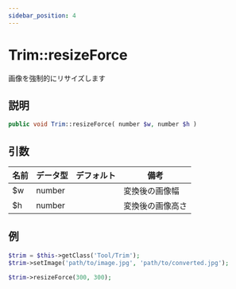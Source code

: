 ```yaml
---
sidebar_position: 4
---
```


# Trim::resizeForce

画像を強制的にリサイズします

## 説明

```php
public void Trim::resizeForce( number $w, number $h )
```

## 引数

| 名前 | データ型 | デフォルト | 備考                 |
| ---- | -------- | ---------- | -------------------- |
| $w   | number   |            | 変換後の画像幅       |
| $h   | number   |            | 変換後の画像高さ     |

## 例

```php title="Controller"
$trim = $this->getClass('Tool/Trim');
$trim->setImage('path/to/image.jpg', 'path/to/converted.jpg');

$trim->resizeForce(300, 300);
```
